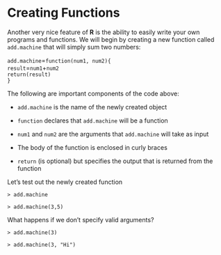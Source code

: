 # Creating Functions

Another very nice feature of **[R]{.sans-serif}** is the ability to
easily write your own programs and functions. We will begin by creating
a new function called `add.machine` that will simply sum two numbers:

`add.machine `$=$` function(num1, num2){`\
`result `$=$` num1 `$+$` num2`\
`return(result)`\
`}`

The following are important components of the code above:

-   `add.machine` is the name of the newly created object

-   `function` declares that `add.machine` will be a function

-   `num1` and `num2` are the arguments that `add.machine` will take as
    input

-   The body of the function is enclosed in curly braces

-   `return` (is optional) but specifies the output that is returned
    from the function

Let's test out the newly created function

`> add.machine`

`> add.machine(3,5)`

What happens if we don't specify valid arguments?

`> add.machine(3)`

`> add.machine(3, "Hi")`

